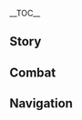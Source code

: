 {{CharacterTabs}}
{{LanguageTabs}}
{{Stub|1={{Meta/VO|tl=1|rm=1|Chinese}}}}
__TOC__
==Story==
{{VO/Story
|character           = {{ROOTPAGENAME}}
|language            = zh
|language_s          = zh
|language_t          = zh-tw
|name                = 申鹤
|name_s              = 申鹤
|name_t              = 申鶴

<!-- Hello -->
|vo_01_01_title_s    = 初次见面…
|vo_01_01_title_t    = 初次見面…
|vo_01_01_subtitle   = Hello
|vo_01_01_file       = VO_{language}{character} Hello.ogg
|vo_01_01_tx_s       = 我名申鹤，命格孤煞，易伤身边人，仙人叮嘱要以此红绳锁魂，控制杀心。若你不畏惧与我同行…很好，就请伸出手来吧。
|vo_01_01_tx_t       = 我名申鶴，命格孤煞，易傷身邊人，仙人叮囑要以此紅繩鎖魂，控制殺心。若（妳/你）不畏懼與我同行…很好，就請伸出手來吧。
|vo_01_01_rm         = 
|vo_01_01_tl         = 

<!-- Chats -->
|vo_02_01_title_s    = 闲聊・归宿
|vo_02_01_title_t    = 閒聊・歸宿
|vo_02_01_subtitle   = Chat: Home
|vo_02_01_file       = VO_{language}{character} Chat - Home.ogg
|vo_02_01_tx_s       = 人间的归宿是一种奢望，我早已习惯跟山川与鸟兽作伴了。
|vo_02_01_tx_t       = 人間的歸宿是一種奢望，我早已習慣跟山川與鳥獸作伴了。
|vo_02_01_rm         = 
|vo_02_01_tl         = 

|vo_02_02_title_s    = 闲聊・要诀
|vo_02_02_title_t    = 閒聊・要訣
|vo_02_02_subtitle   = Chat: Motto
|vo_02_02_file       = VO_{language}{character} Chat - Motto.ogg
|vo_02_02_tx_s       = 回向正道，保身护命…
|vo_02_02_tx_t       = 回向正道，保身護命…
|vo_02_02_rm         = 
|vo_02_02_tl         = 

|vo_02_03_title_s    = 闲聊・刀枪无眼
|vo_02_03_title_t    = 閒聊・刀槍無眼
|vo_02_03_subtitle   = Chat: A Blind Polearm
|vo_02_03_file       = VO_{language}{character} Chat - A Blind Polearm.ogg
|vo_02_03_tx_s       = 刀枪无眼，红绳的力量也有极限，所以我才不喜欢人多的地方。
|vo_02_03_tx_t       = 刀槍無眼，紅繩的力量也有極限，所以我才不喜歡人多的地方。
|vo_02_03_rm         = 
|vo_02_03_tl         = 

<!-- Weather -->
|vo_03_01_title_s    = 下雨的时候…
|vo_03_01_title_t    = 下雨的時候…
|vo_03_01_subtitle   = When It Rains
|vo_03_01_file       = VO_{language}{character} When It Rains.ogg
|vo_03_01_tx_s       = 按照凡人的做法，这种时候，是否应该…撑伞？
|vo_03_01_tx_t       = 按照凡人的做法，這種時候，是否應該…撐傘？
|vo_03_01_rm         = 
|vo_03_01_tl         = 

|vo_03_02_title_s    = 雨过天晴…
|vo_03_02_title_t    = 雨過天晴…
|vo_03_02_subtitle   = After the Rain
|vo_03_02_file       = VO_{language}{character} After the Rain.ogg
|vo_03_02_tx_s       = 天气变好，我也很开心。只希望没有人来打扰…如果有，就让他们消失好了。
|vo_03_02_tx_t       = 天氣變好，我也很開心。只希望沒有人來打擾…如果有，就讓他們消失好了。
|vo_03_02_rm         = 
|vo_03_02_tl         = 

|vo_03_03_title_s    = 打雷的时候…
|vo_03_03_title_t    = 打雷的時候…
|vo_03_03_subtitle   = When Thunder Strikes
|vo_03_03_file       = VO_{language}{character} When Thunder Strikes.ogg
|vo_03_03_tx_s       = 把魔物冻在原地，雷劈下来就能瞬间解决它们，还不会让衣服沾上尘土。
|vo_03_03_tx_t       = 把魔物凍在原地，雷劈下來就能瞬間解決它們，還不會讓衣服沾上塵土。
|vo_03_03_rm         = 
|vo_03_03_tl         = 

|vo_03_04_title_s    = 刮大风了…
|vo_03_04_title_t    = 颳大風了…
|vo_03_04_subtitle   = When the Wind Is Blowing
|vo_03_04_file       = VO_{language}{character} When the Wind Is Blowing.ogg
|vo_03_04_tx_s       = 嗯…师父最喜欢庆云顶上的罡风。
|vo_03_04_tx_t       = 嗯…師父最喜歡慶雲頂上的罡風。
|vo_03_04_rm         = 
|vo_03_04_tl         = 

<!-- Greetings -->
|vo_04_01_title_s    = 早上好…
|vo_04_01_title_t    = 早安…
|vo_04_01_subtitle   = Good Morning
|vo_04_01_file       = VO_{language}{character} Good Morning.ogg
|vo_04_01_tx_s       = 早安。晨露很甜，要分一点给你吗？
|vo_04_01_tx_t       = 早安。晨露很甜，要分一點給（妳/你）嗎？
|vo_04_01_rm         = 
|vo_04_01_tl         = 

|vo_04_02_title_s    = 中午好…
|vo_04_02_title_t    = 午安…
|vo_04_02_subtitle   = Good Afternoon
|vo_04_02_file       = VO_{language}{character} Good Afternoon.ogg
|vo_04_02_tx_s       = 若是午后困乏，不妨试试打坐养神，很有效果。
|vo_04_02_tx_t       = 若是午後睏乏，不妨試試打坐養神，很有效果。
|vo_04_02_rm         = 
|vo_04_02_tl         = 

|vo_04_03_title_s    = 晚上好…
|vo_04_03_title_t    = 晚上好…
|vo_04_03_subtitle   = Good Evening
|vo_04_03_file       = VO_{language}{character} Good Evening.ogg
|vo_04_03_tx_s       = 不知道你是喜欢人间的灯火，还是山林的月光？
|vo_04_03_tx_t       = 不知道（妳/你）是喜歡人間的燈火，還是山林的月光？
|vo_04_03_rm         = 
|vo_04_03_tl         = 

|vo_04_04_title_s    = 晚安…
|vo_04_04_title_t    = 晚安…
|vo_04_04_subtitle   = Good Night
|vo_04_04_friendship = 4
|vo_04_04_file       = VO_{language}{character} Good Night.ogg
|vo_04_04_tx_s       = 放心休息吧，我睡眠很浅，有什么动静，我会替你查看的。
|vo_04_04_tx_t       = 放心休息吧，我睡眠很淺，有什麼動靜，我會替（妳/你）查看的。
|vo_04_04_rm         = 
|vo_04_04_tl         = 

<!-- About -->
|vo_05_01_title_s    = 关于{name}自己・本能
|vo_05_01_title_t    = 關於{name}自己・本能
|vo_05_01_subtitle   = About {character}: Instinct
|vo_05_01_file       = VO_{language}{character} About {character} - Instinct.ogg
|vo_05_01_tx_s       = 磨砺自身，修炼方术，都是本能使然，想要保全自己而已。我没有兼济苍生的胸怀，惩奸除恶只是顺手，不必感谢我。
|vo_05_01_tx_t       = 磨礪自身，修煉方術，都是本能使然，想要保全自己而已。我沒有兼濟蒼生的胸懷，懲奸除惡只是順手，不必感謝我。
|vo_05_01_rm         = 
|vo_05_01_tl         = 

|vo_05_02_title_s    = 关于{name}自己・异类
|vo_05_02_title_t    = 關於{name}自己・異類
|vo_05_02_subtitle   = About {character}: Different
|vo_05_02_friendship = 4
|vo_05_02_file       = VO_{language}{character} About {character} - Different.ogg
|vo_05_02_tx_s       = 受我恩惠的人叫我仙人，被我惩罚的人喊我魔女，呵…不管是仙是魔，终究都是跟凡人不同的异类罢了…
|vo_05_02_tx_t       = 受我恩惠的人叫我仙人；被我懲罰的人喊我魔女，呵…不管是仙是魔，終究都是跟凡人不同的異類罷了…
|vo_05_02_rm         = 
|vo_05_02_tl         = 

<!-- About Us -->
|vo_06_01_title_s    = 关于我们・待人接物
|vo_06_01_title_t    = 關於我們・待人接物
|vo_06_01_subtitle   = About Us: Manners
|vo_06_01_file       = VO_{language}{character} About Us - Manners.ogg
|vo_06_01_tx_s       = 我很少下山，不懂得多少待人接物的道理。发生冲突的时候，我一律按自己的方式处理。但，如果你觉得不妥，都请告诉我，即使不理解，我也会听你的。
|vo_06_01_tx_t       = 我很少下山，不懂得多少待人接物的道理。發生衝突的時候，我一律按自己的方式處理。但，如果（妳/你）覺得不妥，都請告訴我，即使不理解，我也會聽（妳/你）的。
|vo_06_01_rm         = 
|vo_06_01_tl         = 

|vo_06_02_title_s    = 关于我们・红绳
|vo_06_02_title_t    = 關於我們・紅繩
|vo_06_02_subtitle   = About Us: Red Ropes
|vo_06_02_friendship = 6
|vo_06_02_quest      = The Crane Returns on the Wind
|vo_06_02_file       = VO_{language}{character} About Us - Red Ropes.ogg
|vo_06_02_tx_s       = 师父赐我红绳用以压制心性，但这些日子你我同修，我才真正领悟到要诀，力量收放也更自在…你才是真正能锁住我的红绳。若你懂得这份心情，就请留在我身旁。
|vo_06_02_tx_t       = 師父賜我紅繩用以壓制心性，但這些日子（妳/你）我同修，我才真正領悟到要訣，力量收放也更自在…（妳/你）才是真正能鎖住我的紅繩。若（妳/你）懂得這份心情，就請留在我身旁。
|vo_06_02_rm         = 
|vo_06_02_tl         = 

<!-- Miscellaneous I -->
|vo_07_01_title_s    = 关于「神之眼」…
|vo_07_01_title_t    = 關於「神之眼」…
|vo_07_01_subtitle   = About the [[Vision]]
|vo_07_01_friendship = 4
|vo_07_01_file       = VO_{language}{character} About the Vision.ogg
|vo_07_01_tx_s       = 原来这颗闪耀的石头叫做「神之眼」？呵…有缘既得，无缘便失。日后倘若缘分消散，它也会熄灭吧。
|vo_07_01_tx_t       = 原來這顆閃耀的石頭叫做「神之眼」？呵…有緣既得，無緣便失。日後倘若緣分消散，它也會熄滅吧。
|vo_07_01_rm         = 
|vo_07_01_tl         = 

|vo_07_02_title_s    = 有什么想要分享…
|vo_07_02_title_t    = 有什麼想要分享…
|vo_07_02_subtitle   = Something to Share
|vo_07_02_file       = VO_{language}{character} Something to Share.ogg
|vo_07_02_tx_s       = 邪祟易驱，心魔难除。若自身无法放下执念，仙法与术式都无从挽回。
|vo_07_02_tx_t       = 邪祟易驅，心魔難除。若自身無法放下執念，仙法與術式都無從挽回。
|vo_07_02_rm         = 
|vo_07_02_tl         = 

|vo_07_03_title_s    = 感兴趣的见闻…
|vo_07_03_title_t    = 感興趣的見聞…
|vo_07_03_subtitle   = Interesting Things
|vo_07_03_file       = VO_{language}{character} Interesting Things.ogg
|vo_07_03_tx_s       = 为什么说「初雪多浪漫」？那处山巅日日下雪，何日才算是初雪？我不理解，请你告诉我。
|vo_07_03_tx_t       = 為什麼說「初雪多浪漫」？那處山巔日日下雪，何日才算是初雪？我不理解，請（妳/你）告訴我。
|vo_07_03_rm         = 
|vo_07_03_tl         = 

<!-- About Others -->
|vo_08_01_title_s    = 关于凝光…
|vo_08_01_title_t    = 關於凝光…
|vo_08_01_subtitle   = About [[Ningguang]]
|vo_08_01_friendship = 4
|vo_08_01_file       = VO_{language}{character} About Ningguang.ogg
|vo_08_01_tx_s       = 人们所谓的财富，对我而言没什么用。但到了凝光小姐手里，却能解决连刀枪都无法处理的难题。她能掌握人间规则，洞察人心…师父说，这些连仙人都无法做到。我很佩服她。
|vo_08_01_tx_t       = 人們所謂的財富，對我而言沒什麼用。但到了凝光小姐手裡，卻能解決連刀槍都無法處理的難題。她能掌握人間規則，洞察人心…師父說，這些連仙人都無法做到。我很佩服她。
|vo_08_01_rm         = 
|vo_08_01_tl         = 

|vo_08_02_title_s    = 关于北斗…
|vo_08_02_title_t    = 關於北斗…
|vo_08_02_subtitle   = About [[Beidou]]
|vo_08_02_friendship = 4
|vo_08_02_file       = VO_{language}{character} About Beidou.ogg
|vo_08_02_tx_s       = 与她相处不用讲究礼节，交谈时也不用揣测深意，让我轻松了不少。只是…她身边总是有人，听说船上还有诸多船员…我需要跟你一起，才能应对人多的场合。
|vo_08_02_tx_t       = 與她相處不用講究禮節，交談時也不用揣測深意，讓我輕鬆了不少。只是…她身邊總是有人，聽說船上還有諸多船員…我需要跟（妳/你）一起，才能應對人多的場合。
|vo_08_02_rm         = 
|vo_08_02_tl         = 

|vo_08_03_title_s    = 关于云堇…
|vo_08_03_title_t    = 關於雲堇…
|vo_08_03_subtitle   = About [[Yun Jin]]
|vo_08_03_friendship = 4
|vo_08_03_file       = VO_{language}{character} About Yun Jin.ogg
|vo_08_03_tx_s       = 云堇唱的…叫做「璃月戏」吧？我很喜欢这种形式。不必亲见其面，就能了解他人的事迹。如果将来她把你唱进戏里，那一定会是非常精彩的故事，我很期待。
|vo_08_03_tx_t       = 雲堇唱的…叫做「璃月戲」吧？我很喜歡這種形式。不必親見其面，就能瞭解他人的事蹟。如果將來她把{F#妳}{M#你}唱進戲裡，那一定會是非常精彩的故事，我很期待。
|vo_08_03_rm         = 
|vo_08_03_tl         = 

|vo_08_04_title_s    = 关于甘雨…
|vo_08_04_title_t    = 關於甘雨…
|vo_08_04_subtitle   = About [[Ganyu]]
|vo_08_04_friendship = 4
|vo_08_04_file       = VO_{language}{character} About Ganyu.ogg
|vo_08_04_tx_s       = 我从师父那里听过许多有关她的事…她原先在我心中的形象，和实际差距还是挺大的。放心，我不会说出去。说起来，璃月港的工作竟这般繁忙…看来融入人间，也要付出一些代价。
|vo_08_04_tx_t       = 我從師父那裡聽過許多有關她的事…她原先在我心中的形象，和實際差距還是挺大的。放心，我不會說出去。說起來，璃月港的工作竟這般繁忙…看來融入人間，也要付出一些代價。
|vo_08_04_rm         = 
|vo_08_04_tl         = 

|vo_08_05_title_s    = 关于重云…
|vo_08_05_title_t    = 關於重雲…
|vo_08_05_subtitle   = About [[Chongyun]]
|vo_08_05_friendship = 4
|vo_08_05_file       = VO_{language}{character} About Chongyun.ogg
|vo_08_05_tx_s       = 真没想到我在这世上…还有「亲缘」。他若是有什么修行上的困惑，我愿帮忙解答。不过，得请他上山来。他们一家太过热情，我不知道该如何回绝才符合礼数…
|vo_08_05_tx_t       = 真沒想到我在這世上…還有「親緣」。他若是有什麼修行上的困惑，我願幫忙解答。不過，得請他上山來。他們一家太過熱情，我不知道該如何回絕才符合禮數…
|vo_08_05_rm         = 
|vo_08_05_tl         = 

|vo_08_06_title_s    = 关于行秋…
|vo_08_06_title_t    = 關於行秋…
|vo_08_06_subtitle   = About [[Xingqiu]]
|vo_08_06_friendship = 4
|vo_08_06_file       = VO_{language}{character} About Xingqiu.ogg
|vo_08_06_tx_s       = 我曾见到他凑在你耳旁不知说些什么。若他敢威胁你，我一定会将他…嗯？只是朋友间的玩闹话？当真如此吗…
|vo_08_06_tx_t       = 我曾見到他湊在{F#妳}{M#你}耳旁不知說些什麼。若他敢威脅{F#妳}{M#你}，我一定會將他…嗯？只是朋友間的玩鬧話？當真如此嗎…
|vo_08_06_rm         = 
|vo_08_06_tl         = 

|vo_08_07_title_s    = 关于钟离…
|vo_08_07_title_t    = 關於鍾離…
|vo_08_07_subtitle   = About [[Zhongli]]
|vo_08_07_friendship = 4
|vo_08_07_file       = VO_{language}{character} About Zhongli.ogg
|vo_08_07_tx_s       = 那位先生自称是凡人，却与身为仙人的师父很熟络。师父曾说，如果碰见他在仙府前的石凳上饮酒，莫要打扰，让他静静独坐一会。我照做了。
|vo_08_07_tx_t       = 那位先生自稱是凡人，卻與身為仙人的師父很熟絡。師父曾說，如果碰見他在仙府前的石凳上飲酒，莫要打擾，讓他靜靜獨坐一會。我照做了。
|vo_08_07_rm         = 
|vo_08_07_tl         = 

|vo_08_08_title_s    = 关于白术…
|vo_08_08_title_t    = 關於白朮…
|vo_08_08_subtitle   = About [[Baizhu]]
|vo_08_08_friendship = 4
|vo_08_08_file       = VO_{language}{character} About Baizhu.ogg
|vo_08_08_tx_s       = 他的药草品质很好，为人也随和周到。相比起来，脖子上的小蛇倒是口无遮拦…放心，我没有动手。我还不至于和一条蛇置气。
|vo_08_08_tx_t       = 他的藥草品質很好，為人也隨和周到。相比起來，脖子上的小蛇倒是口無遮攔…放心，我沒有動手。我還不至於和一條蛇置氣。
|vo_08_08_rm         = 
|vo_08_08_tl         = 

|vo_08_09_title_s    = 关于胡桃…
|vo_08_09_title_t    = 關於胡桃…
|vo_08_09_subtitle   = About [[Hu Tao]]
|vo_08_09_friendship = 4
|vo_08_09_file       = VO_{language}{character} About Hu Tao.ogg
|vo_08_09_tx_s       = 她在附近山林游荡时，经常会唱奇怪的歌。久而久之，我把她的歌断断续续听了个遍。听习惯了也还是觉得奇怪，但，我并不讨厌。
|vo_08_09_tx_t       = 她在附近山林遊蕩時，經常會唱奇怪的歌。久而久之，我把她的歌斷斷續續聽了個遍。聽習慣了也還是覺得奇怪，但，我並不討厭。
|vo_08_09_rm         = 
|vo_08_09_tl         = 

|vo_08_10_title_s    = 关于…
|vo_08_10_title_t    = 關於…
|vo_08_10_subtitle   = About [[Xiao]]
|vo_08_10_friendship = 4
|vo_08_10_quest      = A New Star Approaches
|vo_08_10_file       = VO_{language}{character} About Xiao.ogg
|vo_08_10_tx_s       = 印象中他一直不苟言笑。近来见他，虽说沉默依旧，但…像是比从前轻松了不少。兴许是结识了哪位良人吧。
|vo_08_10_tx_t       = 印象中他一直不苟言笑。近來見他，雖說沉默依舊，但…像是比從前輕鬆了不少。興許是結識了哪位良人吧。
|vo_08_10_rm         = 
|vo_08_10_tl         = 

<!-- More About -->
|vo_09_01_title_s    = 想要了解{name}・其一
|vo_09_01_title_t    = 想要瞭解{name}・其一
|vo_09_01_subtitle   = More About {character}: I
|vo_09_01_file       = VO_{language}{character} More About {character} - 01.ogg
|vo_09_01_tx_s       = 请不必在意人们对我的称呼，我不是仙人，也没什么神通。生于驱魔世家的旁系，长在远离璃月港的山间，只能算是个仙家弟子，仅此而已。
|vo_09_01_tx_t       = 請不必在意人們對我的稱呼，我不是仙人，也沒什麼神通。生於驅魔世家的旁系，長在遠離璃月港的山間，只能算是個仙家弟子，僅此而已。
|vo_09_01_rm         = 
|vo_09_01_tl         = 

|vo_09_02_title_s    = 想要了解{name}・其二
|vo_09_02_title_t    = 想要瞭解{name}・其二
|vo_09_02_subtitle   = More About {character}: II
|vo_09_02_friendship = 3
|vo_09_02_file       = VO_{language}{character} More About {character} - 02.ogg
|vo_09_02_tx_s       = 遇到恶意滋事的人，人们似乎都会选择上前说教，我不太明白。明明可以直接将这些拦路碍事、心存歹念的恶人斩草除根，为什么要这般麻烦？
|vo_09_02_tx_t       = 遇到惡意滋事的人，人們似乎都會選擇上前說教，我不太明白。明明可以直接將這些攔路礙事、心存歹念的惡人斬草除根，為什麼要這般麻煩？
|vo_09_02_rm         = 
|vo_09_02_tl         = 

|vo_09_03_title_s    = 想要了解{name}・其三
|vo_09_03_title_t    = 想要瞭解{name}・其二
|vo_09_03_subtitle   = More About {character}: III
|vo_09_03_friendship = 4
|vo_09_03_file       = VO_{language}{character} More About {character} - 03.ogg
|vo_09_03_tx_s       = 我师从多位仙家，静心修炼。随着修为提升，他们不再传授我新的术式，而是改教我怎样收敛杀性。别紧张…像平地凿出深坑，树木连根拔起之类的事，只在远离人烟的山林中发生过，从未波及过无辜性命。况且，现在我也已经能控制自我了。
|vo_09_03_tx_t       = 我師從多位仙家，靜心修煉。隨著修為提升，他們不再傳授我新的術式，而是改教我怎樣收斂殺性。別緊張…像平地鑿出深坑，樹木連根拔起之類的事，只在遠離人煙的山林中發生過，從未波及過無辜性命。況且，現在我也已經能控制自我了。
|vo_09_03_rm         = 
|vo_09_03_tl         = 

|vo_09_04_title_s    = 想要了解{name}・其四
|vo_09_04_title_t    = 想要瞭解{name}・其四
|vo_09_04_subtitle   = More About {character}: IV
|vo_09_04_friendship = 5
|vo_09_04_quest      = The Crane Returns on the Wind
|vo_09_04_file       = VO_{language}{character} More About {character} - 04.ogg
|vo_09_04_tx_s       = 父亲想用我的血肉换回母亲的生命。自从被他丢在山洞，我一度期盼过他会回来救我。一天、两天、三天…我拼尽全力与魔物厮杀，直到倒下都没能等到他。我不知道，究竟是我命格孤煞才遭人遗弃，还是命途坎坷使得我萌生出这股煞气？
|vo_09_04_tx_t       = 父親想用我的血肉換回母親的生命。自從被他丟在山洞，我一度期盼過他會回來救我。一天、兩天、三天…我拚盡全力與魔物廝殺，直到倒下都沒能等到他。我不知道，究竟是我命格孤煞才遭人遺棄，還是命途坎坷使得我萌生出這股煞氣？
|vo_09_04_rm         = 
|vo_09_04_tl         = 

|vo_09_05_title_s    = 想要了解{name}・其五
|vo_09_05_title_t    = 想要瞭解{name}・其五
|vo_09_05_subtitle   = More About {character}: V
|vo_09_05_friendship = 6
|vo_09_05_quest      = The Crane Returns on the Wind
|vo_09_05_file       = VO_{language}{character} More About {character} - 05.ogg
|vo_09_05_tx_s       = 有一回，我瞒着师父偷偷下山回到村里，却发现原本的村庄荒弃了，父亲早已去世。我突然明白，自己与血亲的缘分彻底断绝了。在乎的往事永无后话。自那日起，我一度舍弃人间种种…直到遇见你。
|vo_09_05_tx_t       = 有一回，我瞞著師父偷偷下山回到村裡，卻發現原本的村莊荒棄了，父親早已去世。我突然明白，自己與血親的緣分徹底斷絕了。在乎的往事永無後話。自那日起，我一度捨棄人間種種…直到遇見{F#妳}{M#你}。
|vo_09_05_rm         = 
|vo_09_05_tl         = 

<!-- Miscellaneous II -->
|vo_10_01_title_s    = {name}的爱好…
|vo_10_01_title_t    = {name}的愛好…
|vo_10_01_subtitle   = {character}'s Hobbies
|vo_10_01_file       = VO_{language}{character} Hobbies.ogg
|vo_10_01_tx_s       = 打坐的要点在于「静」，需要摒弃杂念，用身体感受周遭气息，它能让我迅速回归自我。听师父说，修为达到足够境界后，打坐的姿势就不用再拘泥，仙人哪怕站立着都能打坐…我还远远不够。
|vo_10_01_tx_t       = 打坐的要點在於「靜」，需要摒棄雜念，用身體感受周遭氣息，它能讓我迅速回歸自我。聽師父說，修為達到足夠境界後，打坐的姿勢就不用再拘泥，仙人哪怕站立著都能打坐…我還遠遠不夠。
|vo_10_01_rm         = 
|vo_10_01_tl         = 

|vo_10_02_title_s    = {name}的烦恼…
|vo_10_02_title_t    = {name}的煩惱…
|vo_10_02_subtitle   = {character}'s Troubles
|vo_10_02_friendship = 6
|vo_10_02_file       = VO_{language}{character} Troubles.ogg
|vo_10_02_tx_s       = 害怕失去重要之人、想要拯救重要之人…这种心情会将整颗心紧紧揪住，以前从未体会过。这是困扰，但…也是寄托。
|vo_10_02_tx_t       = 害怕失去重要之人、想要拯救重要之人…這種心情會將整顆心緊緊揪住，以前從未體會過。這是困擾，但…也是寄託。
|vo_10_02_rm         = 
|vo_10_02_tl         = 

|vo_10_03_title_s    = 喜欢的食物…
|vo_10_03_title_t    = 喜歡的食物…
|vo_10_03_subtitle   = Favorite Food
|vo_10_03_file       = VO_{language}{character} Favorite Food.ogg
|vo_10_03_tx_s       = 下山期间尝了不少菜，但都不太记得味道了。唯独从前在家吃的那碗面，永远忘不了…不该记住才对，不该记住才对…
|vo_10_03_tx_t       = 下山期間嚐了不少菜，但都不太記得味道了。唯獨從前在家吃的那碗麵，永遠忘不了…不該記住才對，不該記住才對…
|vo_10_03_rm         = 
|vo_10_03_tl         = 

|vo_10_04_title_s    = 讨厌的食物…
|vo_10_04_title_t    = 討厭的食物…
|vo_10_04_subtitle   = Least Favorite Food
|vo_10_04_file       = VO_{language}{character} Least Favorite Food.ogg
|vo_10_04_tx_s       = 药草嚼得久了，只剩苦味与涩味…修行多年，我早已习惯这些清规戒律了。仙人们？「仙人不会被人间俗物阻碍修为，所以可以敞开吃各式菜肴。」…这是师父的原话。
|vo_10_04_tx_t       = 藥草嚼得久了，只剩苦味與澀味…修行多年，我早已習慣這些清規戒律了。仙人們？「仙人不會被人間俗物阻礙修為，所以可以敞開吃各式菜餚。」…這是師父的原話。
|vo_10_04_rm         = 
|vo_10_04_tl         = 

<!-- Receiving a Gift -->
|vo_11_01_title_s    = 收到赠礼・其一
|vo_11_01_title_t    = 收到贈禮・其一
|vo_11_01_subtitle   = Receiving a Gift: I
|vo_11_01_file       = VO_{language}{character} Receiving a Gift - 01.ogg
|vo_11_01_tx_s       = 这般滋味…真的是我能够享受的吗？
|vo_11_01_tx_t       = 這般滋味…真的是我能夠享受的嗎？
|vo_11_01_rm         = 
|vo_11_01_tl         =  

|vo_11_02_title_s    = 收到赠礼・其二
|vo_11_02_title_t    = 收到贈禮・其二
|vo_11_02_subtitle   = Receiving a Gift: II
|vo_11_02_file       = VO_{language}{character} Receiving a Gift - 02.ogg
|vo_11_02_tx_s       = 你做的饭菜，确实美味。无法割舍。
|vo_11_02_tx_t       = （你/妳）做的飯菜，確實美味。無法割捨。
|vo_11_02_rm         = 
|vo_11_02_tl         = 

|vo_11_03_title_s    = 收到赠礼・其三
|vo_11_03_title_t    = 收到贈禮・其三
|vo_11_03_subtitle   = Receiving a Gift: III
|vo_11_03_file       = VO_{language}{character} Receiving a Gift - 03.ogg
|vo_11_03_tx_s       = 也好。这样的味道，我早就熟悉了。
|vo_11_03_tx_t       = 也好。這樣的味道，我早就熟悉了。
|vo_11_03_rm         = 
|vo_11_03_tl         = 

<!-- Birthday -->
|vo_12_01_title_s    = 生日…
|vo_12_01_title_t    = 生日…
|vo_12_01_subtitle   = Birthday
|vo_12_01_file       = VO_{language}{character} Birthday.ogg
|vo_12_01_tx_s       = 我听说生辰是个值得铭记的日子，人们会向寿星送上礼品以示庆贺。身外之物，我不太了解。银河夜色，是我在山林中见过最美丽的事物。我将湖面冻成明镜，让浮云和星斗映照在眼前，跟你共贺生辰…希望你喜欢。
|vo_12_01_tx_t       = 我聽說生辰是個值得銘記的日子，人們會向壽星送上禮品以示慶賀。身外之物，我不太瞭解。銀河夜色，是我在山林中見過最美麗的事物。我將湖面凍成明鏡，讓浮雲和星斗映照在眼前，跟{F#妳}{M#你}共賀生辰…希望{F#妳}{M#你}喜歡。
|vo_12_01_rm         = 
|vo_12_01_tl         = 

<!-- Feelings About Ascension -->
|vo_13_01_title_s    = 突破的感受・起
|vo_13_01_title_t    = 突破的感受・起
|vo_13_01_subtitle   = Feelings About Ascension: Intro
|vo_13_01_ascension  = 1
|vo_13_01_file       = VO_{language}{character} Feelings About Ascension - 01.ogg
|vo_13_01_tx_s       = 我能操控的力量…愈发强大了。
|vo_13_01_tx_t       = 我能操控的力量…愈發強大了。
|vo_13_01_rm         = 
|vo_13_01_tl         = 

|vo_13_02_title_s    = 突破的感受・承
|vo_13_02_title_t    = 突破的感受・承
|vo_13_02_subtitle   = Feelings About Ascension: Building Up
|vo_13_02_ascension  = 2
|vo_13_02_file       = VO_{language}{character} Feelings About Ascension - 02.ogg
|vo_13_02_tx_s       = 师父若知道了，怕是会让我多系几根红绳吧…
|vo_13_02_tx_t       = 師父若知道了，怕是會讓我多繫幾根紅繩吧…
|vo_13_02_rm         = 
|vo_13_02_tl         = 

|vo_13_03_title_s    = 突破的感受・转
|vo_13_03_title_t    = 突破的感受・轉
|vo_13_03_subtitle   = Feelings About Ascension: Climax
|vo_13_03_ascension  = 4
|vo_13_03_file       = VO_{language}{character} Feelings About Ascension - 03.ogg
|vo_13_03_tx_s       = 这段日子，我闭关修炼的时长有所削减，修为却不知不觉地增进…嗯，也许只有跟你一起才能做到。
|vo_13_03_tx_t       = 這段日子，我閉關修煉的時長有所削減，修為卻不知不覺地增進…嗯，也許只有跟{F#妳}{M#你}一起才能做到。
|vo_13_03_rm         = 
|vo_13_03_tl         = 

|vo_13_04_title_s    = 突破的感受・合
|vo_13_04_title_t    = 突破的感受・合
|vo_13_04_subtitle   = Feelings About Ascension: Conclusion
|vo_13_04_ascension  = 6
|vo_13_04_file       = VO_{language}{character} Feelings About Ascension - 04.ogg
|vo_13_04_tx_s       = 「心无杂念，方可超然」，这是我从前所想。经历种种才明白，唯有心存牵挂，才能唤醒守护的欲望，让力量…变得有意义。
|vo_13_04_tx_t       = 「心無雜念，方可超然」，這是我從前所想。經歷種種才明白，唯有心存牽掛，才能喚醒守護的欲望，讓力量…變得有意義。
|vo_13_04_rm         = 
|vo_13_04_tl         = 
}}

==Combat==
{{Combat VO
|character           = {{ROOTPAGENAME}}
|language            = zh

<!-- Elemental Skill -->
|skill_1_tx_s        = 听令！
|skill_1_tx_t        = 聽令！
|skill_1_rm          = Tīng lìng!
|skill_1_tl          = 
|skill_2_tx_s        = 显！
|skill_2_tx_t        = 顯！
|skill_2_rm          = Xiǎn!
|skill_2_tl          = 
|skill_3_tx_s        = 魂出！
|skill_3_tx_t        = 魂出！
|skill_3_rm          = Hún chū!
|skill_3_tl          = 
|skill_4_tx_s        = 炼气化神！
|skill_4_tx_t        = 煉氣化神！
|skill_4_rm          = Liàn qì huà shén!
|skill_4_tl          = 
|skill_5_tx_s        = 意生冰身！
|skill_5_tx_t        = 意生冰身！
|skill_5_rm          = Yì shēng bīng shēn!
|skill_5_tl          = 
|skill_6_tx_s        = 付君真形！
|skill_6_tx_t        = 付君真形！
|skill_6_rm          = Fù jūn zhēn xíng!
|skill_6_tl          = 

<!-- Elemental Burst -->
|burst_1_tx_s        = 天真敕奏！
|burst_1_tx_t        = 天真敕奏！
|burst_1_rm          = Tiānzhēn chì zòu!
|burst_1_tl          = 
|burst_2_tx_s        = 寒冰变神！
|burst_2_tx_t        = 寒冰變神！
|burst_2_rm          = Hán bīng biàn shén!
|burst_2_tl          = 
|burst_3_tx_s        = 依律奉行！
|burst_3_tx_t        = 依律奉行！
|burst_3_rm          = Yī lǜ fèngxíng!
|burst_3_tl          = 

<!-- Sprint Start -->
|sprint-s_1_file     = Sprint Start 01,Sprint Start 02,Sprint Start 03

<!-- Sprint End -->

<!-- Deploying Wind Glider -->
|glider_1_file       = Deploying Wind Glider 01,Deploying Wind Glider 02,Deploying Wind Glider 03

<!-- Disengaging Wind Glider -->

<!-- Opening Treasure Chest -->
|chest_1_tx_s        = 这就是凡间的宝物吧。
|chest_1_tx_t        = 這就是凡間的寶物吧。
|chest_1_rm          = Zhè jiùshì fán jiān de bǎowù ba.
|chest_1_tl          = 
|chest_2_tx_s        = 与仙人法宝有何区别？
|chest_2_tx_t        = 與仙人法寶有何區別？
|chest_2_rm          = Yǔ xiānrén fǎbǎo yǒu hé qūbié?
|chest_2_tl          = 
|chest_3_tx_s        = 这些东西…该用到何处？
|chest_3_tx_t        = 這些東西…該用到何處？
|chest_3_rm          = Zhèxiē dōngxī... gāi yòng dào hé chù?
|chest_3_tl          = 

<!-- Low HP -->
|low-hp_1_tx_s       = 休要怪我…
|low-hp_1_tx_t       = 休要怪我…
|low-hp_1_rm         = Xiū yào guàiwǒ...
|low-hp_1_tl         = 
|low-hp_2_tx_s       = 我不甘心…
|low-hp_2_tx_t       = 我不甘心…
|low-hp_2_rm         = Wǒ bù gānxīn...
|low-hp_2_tl         = 
|low-hp_3_tx_s       = 必须…诛除！
|low-hp_3_tx_t       = 必須…誅除！
|low-hp_3_rm         = Bìxū... zhū chú!
|low-hp_3_tl         = 



<!-- Fallen -->
|fallen_1_tx_s       = 难逃…宿命…
|fallen_1_tx_t       = 難逃…宿命…
|fallen_1_rm         = Nán táo... sùmìng...
|fallen_1_tl         = 
|fallen_2_tx_s       = 死丧既定…
|fallen_2_tx_t       = 死喪既定…
|fallen_2_rm         = Sǐ sàng jìdìng...
|fallen_2_tl         = 
|fallen_3_tx_s       = 劫煞为灾…
|fallen_3_tx_t       = 劫煞為災…
|fallen_3_rm         = Jié shā wéi zāi...
|fallen_3_tl         = 

<!-- Light Hit Taken -->
|hit-l_1_tx_s        = 不成气候。
|hit-l_1_tx_t        = 不成氣候。
|hit-l_1_rm          = Bù chéngqìhòu.
|hit-l_1_tl          = 
|hit-l_2_file        = Light Hit Taken 02,Light Hit Taken 03,Light Hit Taken 04,Light Hit Taken 05,Light Hit Taken 06

<!-- Heavy Hit Taken -->
|hit-h_1_tx_s        = 休想！
|hit-h_1_tx_t        = 休想！
|hit-h_1_rm          = Xiūxiǎng!
|hit-h_1_tl          = 
|hit-h_2_tx_s        = 别后悔！
|hit-h_2_tx_t        = 別後悔！
|hit-h_2_rm          = Bié hòuhuǐ!
|hit-h_2_tl          = 
|hit-h_3_file        = Heavy Hit Taken 03,Heavy Hit Taken 04,Heavy Hit Taken 05,Heavy Hit Taken 06

<!-- Joining Party -->
|join_1_tx_s         = 团队作战…是什么意思？
|join_1_tx_t         = 團隊作戰…是什麼意思？
|join_1_rm           = Tuánduì zuòzhàn... shì shénme yìsi?
|join_1_tl           = 
|join_2_tx_s         = 明白，站在这里就行了是吧。
|join_2_tx_t         = 明白，站在這裡就行了是吧。
|join_2_rm           = Míngbái, zhàn zài zhèlǐ jiùxíngle shì ba.
|join_2_tl           = 
|join_3_tx_s         = …听君敕令。
|join_3_tx_t         = …聽君敕令。
|join_3_rm           = ...Tīng jūn chìlìng.
|join_3_tl           = 

<!-- Character Idles -->
|idle_1_actual_tx_s  = 
|idle_1_actual_tx_t  = 
|idle_1_actual_rm    = 
|idle_1_actual_tl    = 

<!-- Light Attack -->
|atk-l_1_file        = Light Attack 01,Light Attack 02,Light Attack 03,Light Attack 04,Light Attack 05,Light Attack 06,Light Attack 07

<!-- Mid Attack -->
|atk-m_1_file        = Mid Attack 01,Mid Attack 02,Mid Attack 03

<!-- Heavy Attack -->
|atk-h_1_file        = Heavy Attack 01,Heavy Attack 02,Heavy Attack 03

<!-- Climbing -->
|climb_1_file        = Climbing 01,Climbing 02,Climbing 03,Climbing 04,Climbing 05

<!-- Climbing Breath -->
|climb-b_1_file      = Climbing Breath 01,Climbing Breath 02,Climbing Breath 03

<!-- Jumping -->
|jump_1_file         = Jumping 01,Jumping 02,Jumping 03,Jumping 04,Jumping 05
}}

==Navigation==
{{Character Navbox|link type=vo-zh}}
